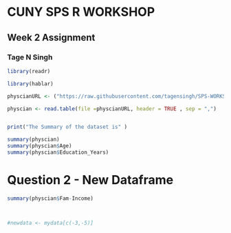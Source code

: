 # CUNY SPS R WORKSHOP
## Week 2 Assignment
### Tage N Singh

```r



library(readr)

library(hablar)

physcianURL <- ("https://raw.githubusercontent.com/tagensingh/SPS-WORKSHOP-WK2/master/OFP-2.csv")

physcian <- read.table(file =physcianURL, header = TRUE , sep = ",")


print("The Summary of the dataset is" )

summary(physcian)
summary(physcian$Age)
summary(physcian$Education_Years)

```

# Question 2 - New Dataframe

```r

summary(physcian$Fam-Income)



#newdata <- mydata[c(-3,-5)]




```





